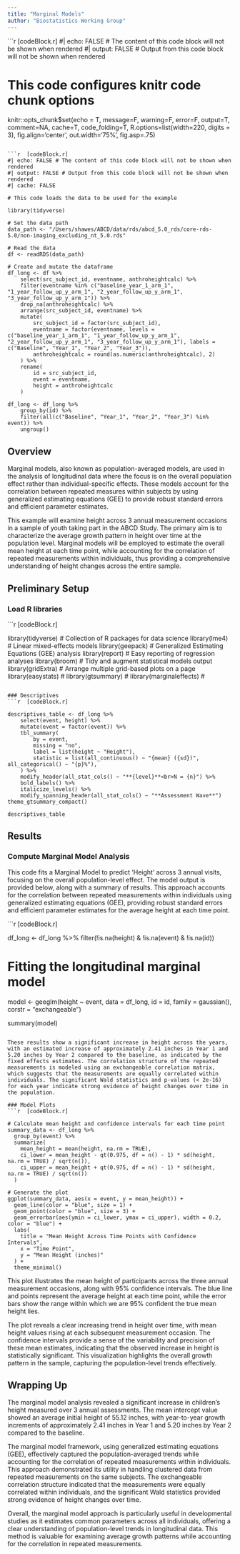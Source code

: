 ```yaml
---
title: "Marginal Models"
author: "Biostatistics Working Group"
---
```


```r  [codeBlock.r]
#| echo: FALSE # The content of this code block will not be shown when rendered
#| output: FALSE # Output from this code block will not be shown when rendered

# This code configures knitr code chunk options

knitr::opts_chunk$set(echo = T, message=F, warning=F, error=F, output=T,
                      comment=NA, cache=T, code_folding=T,
                      R.options=list(width=220, digits = 3),
                      fig.align='center', 
                      out.width='75%', fig.asp=.75)
```

```r  [codeBlock.r]
#| echo: FALSE # The content of this code block will not be shown when rendered
#| output: FALSE # Output from this code block will not be shown when rendered
#| cache: FALSE

# This code loads the data to be used for the example

library(tidyverse)

# Set the data path
data_path <- "/Users/shawes/ABCD/data/rds/abcd_5.0_rds/core-rds-5.0/non-imaging_excluding_nt_5.0.rds"

# Read the data
df <- readRDS(data_path)

# Create and mutate the dataframe
df_long <- df %>%
    select(src_subject_id, eventname, anthroheightcalc) %>%
    filter(eventname %in% c("baseline_year_1_arm_1", "1_year_follow_up_y_arm_1", "2_year_follow_up_y_arm_1", "3_year_follow_up_y_arm_1")) %>%
    drop_na(anthroheightcalc) %>%
    arrange(src_subject_id, eventname) %>%
    mutate(
        src_subject_id = factor(src_subject_id),
        eventname = factor(eventname, levels = c("baseline_year_1_arm_1", "1_year_follow_up_y_arm_1", "2_year_follow_up_y_arm_1", "3_year_follow_up_y_arm_1"), labels = c("Baseline", "Year_1", "Year_2", "Year_3")),
        anthroheightcalc = round(as.numeric(anthroheightcalc), 2)
    ) %>%
    rename(
        id = src_subject_id,
        event = eventname,
        height = anthroheightcalc
    )

df_long <- df_long %>%
    group_by(id) %>%
    filter(all(c("Baseline", "Year_1", "Year_2", "Year_3") %in% event)) %>%
    ungroup()

```

## Overview
Marginal models, also known as population-averaged models, are used in the analysis of longitudinal data where the focus is on the overall population effect rather than individual-specific effects. These models account for the correlation between repeated measures within subjects by using generalized estimating equations (GEE) to provide robust standard errors and efficient parameter estimates.

This example will examine height across 3 annual measurement occasions in a sample of youth taking part in the ABCD Study. The primary aim is to characterize the average growth pattern in height over time at the population level. Marginal models will be employed to estimate the overall mean height at each time point, while accounting for the correlation of repeated measurements within individuals, thus providing a comprehensive understanding of height changes across the entire sample.

## Preliminary Setup

### Load R libraries
```r  [codeBlock.r]

library(tidyverse)    # Collection of R packages for data science
library(lme4)         # Linear mixed-effects models
library(geepack)      # Generalized Estimating Equations (GEE) analysis
library(report)       # Easy reporting of regression analyses
library(broom)        # Tidy and augment statistical models output
library(gridExtra)    # Arrange multiple grid-based plots on a page
library(easystats)    #
library(gtsummary)    #
library(marginaleffects) #
```

### Descriptives
```r  [codeBlock.r]

descriptives_table <- df_long %>%
    select(event, height) %>%
    mutate(event = factor(event)) %>%
    tbl_summary(
        by = event,
        missing = "no",
        label = list(height ~ "Height"),
        statistic = list(all_continuous() ~ "{mean} ({sd})", all_categorical() ~ "{p}%"),
    ) %>%
    modify_header(all_stat_cols() ~ "**{level}**<br>N = {n}") %>%
    bold_labels() %>%
    italicize_levels() %>%
    modify_spanning_header(all_stat_cols() ~ "**Assessment Wave**")
theme_gtsummary_compact()

descriptives_table

```

## Results
### Compute Marginal Model Analysis
This code fits a Marginal Model to predict 'Height' across 3 annual visits, focusing on the overall population-level effect. The model output is provided below, along with a summary of results. This approach accounts for the correlation between repeated measurements within individuals using generalized estimating equations (GEE), providing robust standard errors and efficient parameter estimates for the average height at each time point.

```r  [codeBlock.r]

df_long <- df_long %>%
  filter(!is.na(height) & !is.na(event) & !is.na(id))

# Fitting the longitudinal marginal model
model <- geeglm(height ~ event, data = df_long, id = id, family = gaussian(), corstr = "exchangeable")

summary(model)

```

These results show a significant increase in height across the years, with an estimated increase of approximately 2.41 inches in Year 1 and 5.20 inches by Year 2 compared to the baseline, as indicated by the fixed effects estimates. The correlation structure of the repeated measurements is modeled using an exchangeable correlation matrix, which suggests that the measurements are equally correlated within individuals. The significant Wald statistics and p-values (< 2e-16) for each year indicate strong evidence of height changes over time in the population.

### Model Plots
```r  [codeBlock.r]

# Calculate mean height and confidence intervals for each time point
summary_data <- df_long %>%
  group_by(event) %>%
  summarize(
    mean_height = mean(height, na.rm = TRUE),
    ci_lower = mean_height - qt(0.975, df = n() - 1) * sd(height, na.rm = TRUE) / sqrt(n()),
    ci_upper = mean_height + qt(0.975, df = n() - 1) * sd(height, na.rm = TRUE) / sqrt(n())
  )

# Generate the plot
ggplot(summary_data, aes(x = event, y = mean_height)) +
  geom_line(color = "blue", size = 1) +
  geom_point(color = "blue", size = 3) +
  geom_errorbar(aes(ymin = ci_lower, ymax = ci_upper), width = 0.2, color = "blue") +
  labs(
    title = "Mean Height Across Time Points with Confidence Intervals",
    x = "Time Point",
    y = "Mean Height (inches)"
  ) +
  theme_minimal()

```
This plot illustrates the mean height of participants across the three annual measurement occasions, along with 95% confidence intervals. The blue line and points represent the average height at each time point, while the error bars show the range within which we are 95% confident the true mean height lies.

The plot reveals a clear increasing trend in height over time, with mean height values rising at each subsequent measurement occasion. The confidence intervals provide a sense of the variability and precision of these mean estimates, indicating that the observed increase in height is statistically significant. This visualization highlights the overall growth pattern in the sample, capturing the population-level trends effectively.

## Wrapping Up
The marginal model analysis revealed a significant increase in children's height measured over 3 annual assessments. The mean intercept value showed an average initial height of 55.12 inches, with year-to-year growth increments of approximately 2.41 inches in Year 1 and 5.20 inches by Year 2 compared to the baseline.

The marginal model framework, using generalized estimating equations (GEE), effectively captured the population-averaged trends while accounting for the correlation of repeated measurements within individuals. This approach demonstrated its utility in handling clustered data from repeated measurements on the same subjects. The exchangeable correlation structure indicated that the measurements were equally correlated within individuals, and the significant Wald statistics provided strong evidence of height changes over time.

Overall, the marginal model approach is particularly useful in developmental studies as it estimates common parameters across all individuals, offering a clear understanding of population-level trends in longitudinal data. This method is valuable for examining average growth patterns while accounting for the correlation in repeated measurements.

